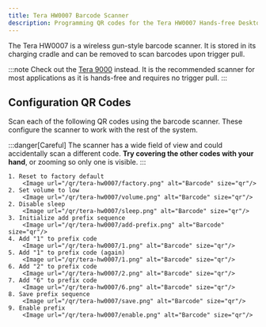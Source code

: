 ```yaml
---
title: Tera HW0007 Barcode Scanner
description: Programming QR codes for the Tera HW0007 Hands-free Desktop Barcode Scanner
---
```





<DeviceImgLinks
    src="/devices/tera-hw0007.webp"
    alt="Tera HW0007 Barcode Scanner"
    amazonLink={undefined}
/>

The Tera HW0007 is a wireless gun-style barcode scanner.  It is stored in its charging cradle and can be removed to scan barcodes upon trigger pull.

:::note
Check out the [Tera 9000](/hardware-setup/scanner-config/tera-9000) instead.  It is the recommended scanner for most applications as it is hands-free and requires no trigger pull.
:::

## Configuration QR Codes
Scan each of the following QR codes using the barcode scanner.  These configure the scanner to work with the rest of the system.

:::danger[Careful]
The scanner has a wide field of view and could accidentally scan a different code.  **Try covering the other codes with your hand**, or zooming so only one is visible.
:::

<Steps>

    1. Reset to factory default
        <Image url="/qr/tera-hw0007/factory.png" alt="Barcode" size="qr"/>
    2. Set volume to low
        <Image url="/qr/tera-hw0007/volume.png" alt="Barcode" size="qr"/>
    2. Disable sleep
        <Image url="/qr/tera-hw0007/sleep.png" alt="Barcode" size="qr"/>
    3. Initialize add prefix sequence
        <Image url="/qr/tera-hw0007/add-prefix.png" alt="Barcode" size="qr"/>
    4. Add "1" to prefix code
        <Image url="/qr/tera-hw0007/1.png" alt="Barcode" size="qr"/>
    5. Add "1" to prefix code (again)
        <Image url="/qr/tera-hw0007/1.png" alt="Barcode" size="qr"/>
    6. Add "2" to prefix code
        <Image url="/qr/tera-hw0007/2.png" alt="Barcode" size="qr"/>
    7. Add "6" to prefix code
        <Image url="/qr/tera-hw0007/6.png" alt="Barcode" size="qr"/>
    8. Save prefix sequence
        <Image url="/qr/tera-hw0007/save.png" alt="Barcode" size="qr"/>
    9. Enable prefix
        <Image url="/qr/tera-hw0007/enable.png" alt="Barcode" size="qr"/>

</Steps>